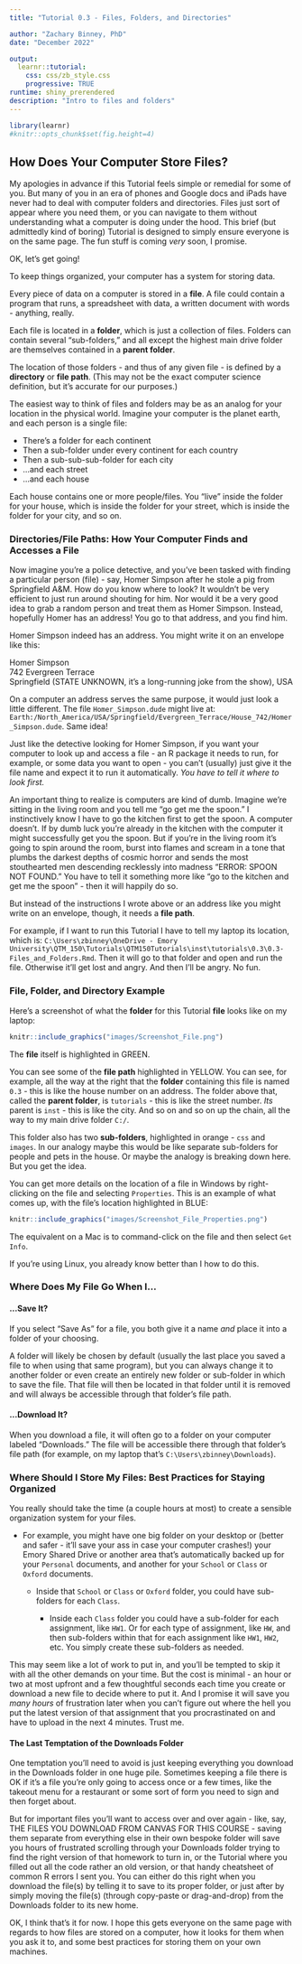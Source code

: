```yaml
---
title: "Tutorial 0.3 - Files, Folders, and Directories"

author: "Zachary Binney, PhD"
date: "December 2022"

output:
  learnr::tutorial:
    css: css/zb_style.css
    progressive: TRUE
runtime: shiny_prerendered
description: "Intro to files and folders"
---
```


```r
library(learnr)
#knitr::opts_chunk$set(fig.height=4)
```

## How Does Your Computer Store Files?

My apologies in advance if this Tutorial feels simple or remedial for some of you. But many of you in an era of phones and Google docs and iPads have never had to deal with computer folders and directories. Files just sort of appear where you need them, or you can navigate to them without understanding what a computer is doing under the hood. This brief (but admittedly kind of boring) Tutorial is designed to simply ensure everyone is on the same page. The fun stuff is coming *very* soon, I promise.

OK, let's get going!

To keep things organized, your computer has a system for storing data.

Every piece of data on a computer is stored in a **file**. A file could contain a program that runs, a spreadsheet with data, a written document with words - anything, really.

Each file is located in a **folder**, which is just a collection of files. Folders can contain several "sub-folders," and all except the highest main drive folder are themselves contained in a **parent folder**.

The location of those folders - and thus of any given file - is defined by a **directory** or **file path**. (This may not be the exact computer science definition, but it's accurate for our purposes.)

The easiest way to think of files and folders may be as an analog for your location in the physical world. Imagine your computer is the planet earth, and each person is a single file:

* There's a folder for each continent
* Then a sub-folder under every continent for each country
* Then a sub-sub-sub-folder for each city
* ...and each street
* ...and each house

Each house contains one or more people/files. You "live" inside the folder for your house, which is inside the folder for your street, which is inside the folder for your city, and so on.

### Directories/File Paths: How Your Computer Finds and Accesses a File

Now imagine you're a police detective, and you've been tasked with finding a particular person (file) - say, Homer Simpson after he stole a pig from Springfield A&M. How do you know where to look? It wouldn't be very efficient to just run around shouting for him. Nor would it be a very good idea to grab a random person and treat them as Homer Simpson. Instead, hopefully Homer has an address! You go to that address, and you find him.

Homer Simpson indeed has an address. You might write it on an envelope like this: 

Homer Simpson <br>
742 Evergreen Terrace <br>
Springfield (STATE UNKNOWN, it's a long-running joke from the show), USA

On a computer an address serves the same purpose, it would just look a little different. The file `Homer_Simpson.dude` might live at: `Earth:/North_America/USA/Springfield/Evergreen_Terrace/House_742/Homer_Simpson.dude`. Same idea!

Just like the detective looking for Homer Simpson, if you want your computer to look up and access a file - an R package it needs to run, for example, or some data you want to open - you can't (usually) just give it the file name and expect it to run it automatically. *You have to tell it where to look first.* 

An important thing to realize is computers are kind of dumb. Imagine we're sitting in the living room and you tell me "go get me the spoon." I instinctively know I have to go the kitchen first to get the spoon. A computer doesn't. If by dumb luck you're already in the kitchen with the computer it might successfully get you the spoon. But if you're in the living room it's going to spin around the room, burst into flames and scream in a tone that plumbs the darkest depths of cosmic horror and sends the most stouthearted men descending recklessly into madness "ERROR: SPOON NOT FOUND." You have to tell it something more like "go to the kitchen and get me the spoon" - then it will happily do so.

But instead of  the instructions I wrote above or an address like you might write on an envelope, though, it needs a **file path**.

For example, if I want to run this Tutorial I have to tell my laptop its location, which is: `C:\Users\zbinney\OneDrive - Emory University\QTM_150\Tutorials\QTM150Tutorials\inst\tutorials\0.3\0.3-Files_and_Folders.Rmd`.  Then it will go to that folder and open and run the file. Otherwise it'll get lost and angry. And then I'll be angry. No fun.


### File, Folder, and Directory Example

Here's a screenshot of what the **folder** for this Tutorial **file** looks like on my laptop:

```r
knitr::include_graphics("images/Screenshot_File.png")
```

The **file** itself is highlighted in GREEN.

You can see some of the **file path** highlighted in YELLOW. You can see, for example, all the way at the right that the **folder** containing this file is named `0.3` - this is like the house number on an address. The folder above that, called the **parent folder**, is `tutorials` - this is like the street number. *Its* parent is `inst` - this is like the city. And so on and so on up the chain, all the way to my main drive folder `C:/`.

This folder also has two **sub-folders**, highlighted in orange - `css` and `images`. In our analogy maybe this would be like separate sub-folders for people and pets in the house. Or maybe the analogy is breaking down here. But you get the idea.

You can get more details on the location of a file in Windows by right-clicking on the file and selecting `Properties`. This is an example of what comes up, with the file's location highlighted in BLUE:

```r
knitr::include_graphics("images/Screenshot_File_Properties.png")
```

The equivalent on a Mac is to command-click on the file and then select `Get Info`.

If you're using Linux, you already know better than I how to do this.

### Where Does My File Go When I...

#### ...Save It?

If you select "Save As" for a file, you both give it a name *and* place it into a folder of your choosing.

A folder will likely be chosen by default (usually the last place you saved a file to when using that same program), but you can always change it to another folder or even create an entirely new folder or sub-folder in which to save the file. That file will then be located in that folder until it is removed and will always be accessible through that folder's file path.

#### ...Download It?

When you download a file, it will often go to a folder on your computer labeled "Downloads." The file will be accessible there through that folder's file path (for example, on my laptop that's `C:\Users\zbinney\Downloads`).

### Where Should I Store My Files: Best Practices for Staying Organized

You really should take the time (a couple hours at most) to create a sensible organization system for your files.

* For example, you might have one big folder on your desktop or (better and safer - it'll save your ass in case your computer crashes!) your Emory Shared Drive or another area that's automatically backed up for your `Personal` documents, and another for your `School` or `Class` or `Oxford` documents.

    + Inside that `School` or `Class` or `Oxford` folder, you could have sub-folders for each `Class`.
    
        - Inside each `Class` folder you could have a sub-folder for each assignment, like `HW1`. Or for each type of assignment, like `HW`, and then sub-folders within that for each assignment like `HW1`, `HW2`, etc. You simply create these sub-folders as needed.
        
This may seem like a lot of work to put in, and you'll be tempted to skip it with all the other demands on your time. But the cost is minimal - an hour or two at most upfront and a few thoughtful seconds each time you create or download a new file to decide where to put it. And I promise it will save you *many hours* of frustration later when you can't figure out where the hell you put the latest version of that assignment that you procrastinated on and have to upload in the next 4 minutes. Trust me.

#### The Last Temptation of the Downloads Folder

One temptation you'll need to avoid is just keeping everything you download in the Downloads folder in one huge pile. Sometimes keeping a file there is OK if it's a file you're only going to access once or a few times, like the takeout menu for a restaurant or some sort of form you need to sign and then forget about.

But for important files you'll want to access over and over again - like, say, THE FILES YOU DOWNLOAD FROM CANVAS FOR THIS COURSE - saving them separate from everything else in their own bespoke folder will save you hours of frustrated scrolling through your Downloads folder trying to find the right version of that homework to turn in, or the Tutorial where you filled out all the code rather an old version, or that handy cheatsheet of common R errors I sent you. You can either do this right when you download the file(s) by telling it to save to its proper folder, or just after by simply moving the file(s) (through copy-paste or drag-and-drop) from the Downloads folder to its new home.

OK, I think that's it for now. I hope this gets everyone on the same page with regards to how files are stored on a computer, how it looks for them when you ask it to, and some best practices for storing them on your own machines.
